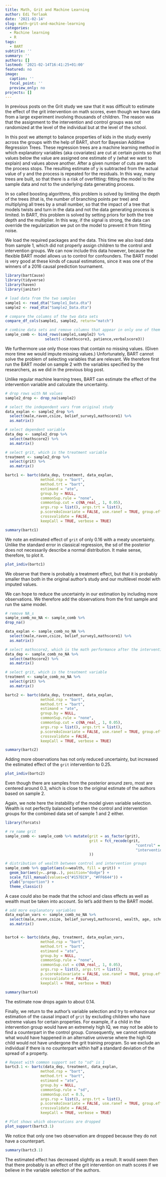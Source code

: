 ```yaml
---
title: Math, Grit and Machine Learning
author: Edi Terlaak
date: '2021-02-14'
slug: math-grit-and-machine-learning
categories:
  - Machine learning
  - R
tags:
  - BART
subtitle: ''
summary: ''
authors: []
lastmod: '2021-02-14T16:41:25+01:00'
featured: no
image:
  caption: ''
  focal_point: ''
  preview_only: no
projects: []
---
```



In previous posts on the Grit study we saw that it was difficult to estimate the effect of the grit intervention on math scores, even though we have data from a large experiment involving thousands of children. The reason was that the assignment to the intervention and control groups was not randomized at the level of the individual but at the level of the school. 

In this post we attempt to balance properties of kids in the study evenly across the groups with the help of BART, short for Bayesian Additive Regression Trees. These regression trees are a machine learning method in which explanatory variables (aka covariates) are cut at certain points so that values below the value are assigned one estimate of y (what we want to explain) and values above another. After a given number of cuts are made the process stops. The resulting estimate of y is subtracted from the actual value of y and the process is repeated for the residuals. In this way, many trees are built, so that there is a risk of overfitting: fitting the model to the sample data and not to the underlying data generating process. 

In so called boosting algorithms, this problem is solved by limiting the depth of the trees (that is, the number of branching points per tree) and multiplying all trees by a small number, so that the impact of a tree that models twists and turn in the data and not the data generating process is limited. In BART, this problem is solved by setting priors for both the tree depth and the multiplier. In this way, if the signal is strong, the data can override the regularization we put on the model to prevent it from fitting noise. 

We load the required packages and the data. This time we also load data from sample 1, which did not properly assign children to the control and intervention groups. We can now include this data however, because the flexible BART model allows us to control for confounders. The BART model is very good at these kinds of causal estimations, since it was one of the winners of a 2016 causal prediction tournament.   

```r
library(bartCause)
library(tidyverse)
library(haven)
library(janitor)

# load data from the two samples
sample1 <- read_dta("Sample1_Data.dta")
sample2 <- read_dta("Sample2_Data.dta")

# compare the columns of the two data sets 
compare_df_cols(sample1, sample2, return="match")

# combine data sets and remove columns that appear in only one of them
sample_comb <- bind_rows(sample1,sample2) %>% 
                  select(-c(mathscore3, patience,verbalscore3))
```

We furthermore use only those rows that contain no missing values. (Given more time we would impute missing values.) Unfortunately, BART cannot solve the problem of selecting variables that are relevant. We therefore first run the BART model on sample 2 with the variables specified by the researchers, as we did in the previous blog post. 

Unlike regular machine learning trees, BART can estimate the effect of the intervention variable and calculate the uncertainty. 

```r

# drop rows with NA values
sample2_drop <- drop_na(sample2)

# select the independent vars from original study
data_explan <- sample2_drop %>% 
  select(male,raven,csize, belief_survey1,mathscore1) %>% 
  as.matrix()

# select dependent variable
data_dep <- sample2_drop %>% 
  select(mathscore2) %>% 
  as.matrix()

# select grit, which is the treatment variable
treatment <- sample2_drop %>% 
  select(grit) %>% 
  as.matrix()

bartc1 <- bartc(data_dep, treatment, data_explan,
                method.rsp = "bart",
                method.trt = "bart",
                estimand = "ate",
                group.by = NULL,
                commonSup.rule = "none",
                commonSup.cut = c(NA_real_, 1, 0.05),
                args.rsp = list(), args.trt = list(),
                p.scoreAsCovariate = FALSE, use.ranef = TRUE, group.effects = FALSE,
                crossvalidate = FALSE,
                keepCall = TRUE, verbose = TRUE)

summary(bartc1)
```

We note an estimated effect of `grit` of only 0.16 with a meaty uncertainty. Unlike the standard error in classical regression, the sd of the posterior does not necessarily describe a normal distribution. It make sense, therefore, to plot it. 

```r
plot_indiv(bartc1)
```

We observe that there is probably a treatment effect, but that it is probably smaller than both in the original author's study and our multilevel model with imputed values. 

We can hope to reduce the uncertainty in our estimation by including more observations. We therefore add the observations from the first sample and run the same model.

```r

# remove NA_s
sample_comb_no_NA <- sample_comb %>% 
drop_na()

data_explan <- sample_comb_no_NA %>% 
  select(male,raven,csize, belief_survey1,mathscore1) %>% 
  as.matrix()

# select mathscore2, which is the math performance after the intervention
data_dep <- sample_comb_no_NA %>% 
  select(mathscore2) %>% 
  as.matrix()

# select grit, which is the treatment variable
treatment <- sample_comb_no_NA %>% 
  select(grit) %>% 
  as.matrix()

bartc2 <- bartc(data_dep, treatment, data_explan,
                method.rsp = "bart",
                method.trt = "bart",
                estimand = "ate",
                group.by = NULL,
                commonSup.rule = "none",
                commonSup.cut = c(NA_real_, 1, 0.05),
                args.rsp = list(), args.trt = list(),
                p.scoreAsCovariate = FALSE, use.ranef = TRUE, group.effects = FALSE,
                crossvalidate = FALSE,
                keepCall = TRUE, verbose = TRUE)

summary(bartc2)

```

Adding more observations has not only reduced uncertainty, but increased the estimated effect of the `grit` intervention to 0.25. 

```r
plot_indiv(bartc2)
```

Even though there are samples from the posterior around zero, most are centered around 0.3, which is close to the original estimate of the authors based on sample 2. 

Again, we note here the instability of the model given variable selection. Wealth is not perfectly balanced between the control and intervention groups for the combined data set of sample 1 and 2 either. 

```r
library(forcats)

# re_name grit
sample_comb <- sample_comb %>% mutate(grit = as_factor(grit),
                                      grit = fct_recode(grit,
                                                           "control" = "0",
                                                           "intervention" = "1"
                                      ))

# distribution of wealth between control and intervention groups
sample_comb %>% ggplot(aes(x=wealth, fill = grit)) +
  geom_bar(aes(y=..prop..), position="dodge") +
  scale_fill_manual(values=c("#157EC9", "#FF6644")) +
  ylab("proportion") +
  theme_classic()
```

A case could also be made that the school and class effects as well as wealth must be taken into account. So let's add them to the BART model.

```r

# add more explanatory variables
data_explan_vars <- sample_comb_no_NA %>% 
  select(male,raven,csize, belief_survey1,mathscore1, wealth, age, schoolid, classid) %>% 
  as.matrix()


bartc4 <- bartc(data_dep, treatment, data_explan_vars,
                method.rsp = "bart",
                method.trt = "bart",
                estimand = "ate",
                group.by = NULL,
                commonSup.rule = "none",
                commonSup.cut = c(NA_real_, 1, 0.05),
                args.rsp = list(), args.trt = list(),
                p.scoreAsCovariate = FALSE, use.ranef = TRUE, group.effects = FALSE,
                crossvalidate = FALSE,
                keepCall = TRUE, verbose = TRUE)

summary(bartc4)
```

The estimate now drops again to about 0.14. 

Finally, we return to the author's variable selection and try to enhance our estimation of the causal impact of `grit` by excluding children who have extreme values for certain properties. For example, if a child in the intervention group would have an extremely high IQ, we may not be able to find a counterpart in the control group. Consequently, we cannot estimate what would have happened in an alternative universe where the high IQ child would not have undergone the grit training program. So we exclude an individual if there is no counterpart within half a standard deviation of the spread of a property. 

```r

# Repeat with common support set to "sd" is 1
bartc3.1 <- bartc(data_dep, treatment, data_explan,
                method.rsp = "bart",
                method.trt = "bart",
                estimand = "ate",
                group.by = NULL,
                commonSup.rule = "sd",
                commonSup.cut = 0.5,
                args.rsp = list(), args.trt = list(),
                p.scoreAsCovariate = FALSE, use.ranef = TRUE, group.effects = FALSE,
                crossvalidate = FALSE,
                keepCall = TRUE, verbose = TRUE)

# Plot shows which observations are dropped
plot_support(bartc3.1)

```

We notice that only one two observation are dropped because they do not have a counterpart. 

```r
summary(bartc3.1)
```

The estimated effect has decreased slightly as a result. It would seem then that there probably is an effect of the grit intervention on math scores if we believe in the variable selection of the authors. 


